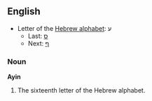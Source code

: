 ==English==

* Letter of the [[Wikipedia:Hebrew alphabet|Hebrew alphabet]]: &#1506;
** Last: [[Samekh|&#1505;]]
** Next: [[Pe|&#1507;]]

===Noun===

'''Ayin'''

# The sixteenth letter of the Hebrew alphabet.